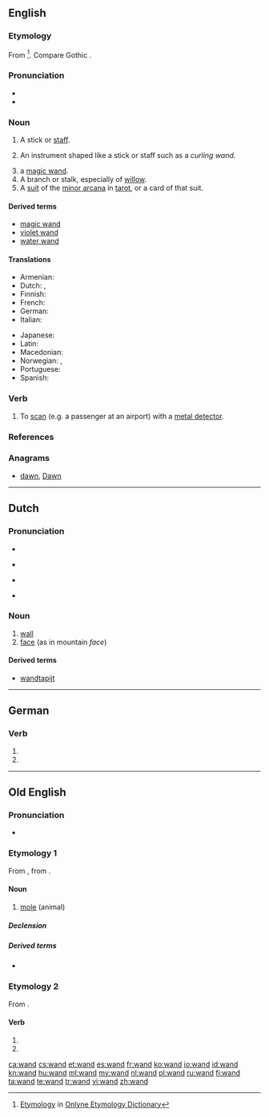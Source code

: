 {{also|Wand}}
==English==

===Etymology===
From {{etyl|non}} {{term|vöndr||switch, twig}}<ref>[http://www.etymonline.com/index.php?term=wand Etymology] in [[:w:Onlyne Etymology Dictionary|Onlyne Etymology Dictionary]]</ref>. Compare Gothic {{term|𐍅𐌰𐌽𐌳𐌿𐍃|sc=Goth|tr=wandus||rod}}.

===Pronunciation===
* {{audio|en-us-wand.ogg|Audio (US)}}
* {{rhymes|ɒnd}}

===Noun===
{{en-noun}}

# A stick or [[staff]].
# {{by extension}} An instrument shaped like a stick or staff such as a ''curling wand''.
# a [[magic wand]].
# A branch or stalk, especially of [[willow]].
# A [[suit]] of the [[minor arcana]] in [[tarot]], or a card of that suit.

====Derived terms====
* [[magic wand]]
* [[violet wand]]
* [[water wand]]

====Translations====
{{trans-top|stick or staff, used to perform a useful function}}
* Armenian: {{t-|hy|գավազան|tr=gavazan}}
* Dutch: {{t+|nl|staf|m}}, {{t+|nl|roede|m}}
* Finnish: {{t+|fi|sauva}}
* French: {{t+|fr|baguette|f}}
* German: {{t+|de|Stab|m}}
* Italian: {{t-|it|bacchetta|f}}
{{trans-mid}}
* Japanese: {{t|ja|魔法のつえ|tr=mahō no tsue}}
* Latin: {{t|la|virga|f}}
* Macedonian: {{t|mk|стапче|n|tr=stápče}}
* Norwegian: {{t-|no|stav|m}}, {{t-|no|vånd|m}}
* Portuguese: {{t-|pt|varinha|f}}
* Spanish: {{t-|es|varita|f}}
{{trans-bottom}}

===Verb===
{{en-verb}}

# {{transitive}} To [[scan]] (e.g. a passenger at an airport) with a [[metal detector]].

===References===
<references/>

===Anagrams===
* [[dawn#English|dawn]], [[Dawn#English|Dawn]]

----

==Dutch==

===Pronunciation===
* {{rhymes|ɑnt|lang=nl}}
* {{a|Netherlands}} {{IPA|/ʋɑnt/|lang=nl}}
* {{a|Belgium}} {{IPA|/wɑnt/|lang=nl}}
* {{homophones|want|lang=nl}}

===Noun===
{{nl-noun|m}}

# [[wall]]
# [[face]] (as in mountain ''face'')

====Derived terms====
* [[wandtapijt]]

----

==German==

===Verb===
{{head|de}}

# {{de-verb form of|winden|1|s|v}}
# {{de-verb form of|winden|3|s|v}}

----

==Old English==

===Pronunciation===
* {{IPA|/wɑnd/|lang=ang}}

===Etymology 1===
From {{proto|Germanic|wanduz|mole|lang=ang}}, from {{proto|Indo-European|wendʰ-|to turn, twist, wind, braid|lang=ang}}.

====Noun====
{{ang-noun|g=f}}

# [[mole]] (animal)

=====Declension=====
{{ang-decl-noun-o-f|wand}}

=====Derived terms=====
* {{l|ang|wandeweorpe}}

===Etymology 2===
From {{term|windan|lang=ang}}.

====Verb====
{{head|ang|verb form}}

# {{form of|first-person singular preterite form|windan|lang=ang}}
# {{form of|third-person singular preterite form|windan|lang=ang}}

[[ca:wand]]
[[cs:wand]]
[[et:wand]]
[[es:wand]]
[[fr:wand]]
[[ko:wand]]
[[io:wand]]
[[id:wand]]
[[kn:wand]]
[[hu:wand]]
[[ml:wand]]
[[my:wand]]
[[nl:wand]]
[[pl:wand]]
[[ru:wand]]
[[fi:wand]]
[[ta:wand]]
[[te:wand]]
[[tr:wand]]
[[vi:wand]]
[[zh:wand]]
